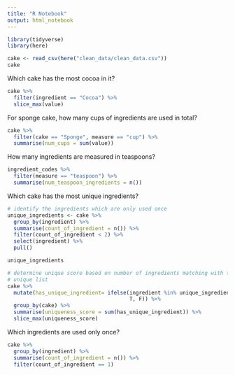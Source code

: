 ```yaml
---
title: "R Notebook"
output: html_notebook
---
```


```r
library(tidyverse)
library(here)

```



```r

cake <- read_csv(here("clean_data/clean_data.csv"))
cake
```



Which cake has the most cocoa in it?
```r

cake %>% 
  filter(ingredient == "Cocoa") %>% 
  slice_max(value)

```

For sponge cake, how many cups of ingredients are used in total?

```r

cake %>% 
  filter(cake == "Sponge", measure == "cup") %>% 
  summarise(num_cups = sum(value))

```

How many ingredients are measured in teaspoons?

```r

ingredient_codes %>% 
  filter(measure == "teaspoon") %>% 
  summarise(num_teaspoon_ingredients = n())

```

Which cake has the most unique ingredients?

```r

# identify the ingredients which are only used once
unique_ingredients <- cake %>% 
  group_by(ingredient) %>% 
  summarise(count_of_ingredient = n()) %>% 
  filter(count_of_ingredient < 2) %>% 
  select(ingredient) %>% 
  pull()

unique_ingredients

# determine unique score based on number of ingredients matching with the
# unique list
cake %>% 
  mutate(has_unique_ingredient= ifelse(ingredient %in% unique_ingredients,
                                       T, F)) %>% 
  group_by(cake) %>%
  summarise(uniqueness_score = sum(has_unique_ingredient)) %>% 
  slice_max(uniqueness_score)

```

Which ingredients are used only once?

```r

cake %>% 
  group_by(ingredient) %>% 
  summarise(count_of_ingredient = n()) %>% 
  filter(count_of_ingredient == 1)

```


